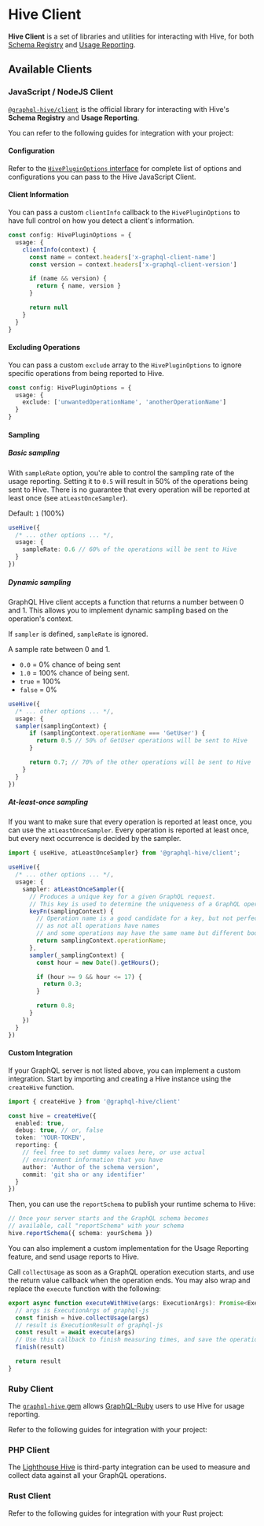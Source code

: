 
# Hive Client

**Hive Client** is a set of libraries and utilities for interacting with Hive, for both
[Schema Registry](/docs/features/schema-registry) and
[Usage Reporting](/docs/features/usage-reporting).

## Available Clients

### JavaScript / NodeJS Client

[`@graphql-hive/client`](https://npmjs.com/package/@graphql-hive/client) is the official library for
interacting with Hive's **Schema Registry** and **Usage Reporting**.

You can refer to the following guides for integration with your project:

<Cards>
  <Card arrow title="GraphQL Yoga" href="/docs/integrations/graphql-yoga" />
  <Card arrow title="Envelop" href="/docs/integrations/envelop" />
  <Card arrow title="Schema-Stitching Gateway" href="/docs/integrations/schema-stitching" />
  <Card arrow title="Apollo-Server" href="/docs/integrations/apollo-server" />
  <Card arrow title="Apollo Gateway" href="/docs/integrations/apollo-gateway" />
  <Card arrow title="GraphQL Mesh" href="/docs/integrations/graphql-mesh" />
</Cards>

#### Configuration

Refer to the
[`HivePluginOptions` interface](https://github.com/kamilkisiela/graphql-hive/blob/main/packages/libraries/client/src/internal/types.ts#LL40C29-L40C29)
for complete list of options and configurations you can pass to the Hive JavaScript Client.

#### Client Information

You can pass a custom `clientInfo` callback to the `HivePluginOptions` to have full control on how
you detect a client's information.

```ts
const config: HivePluginOptions = {
  usage: {
    clientInfo(context) {
      const name = context.headers['x-graphql-client-name']
      const version = context.headers['x-graphql-client-version']

      if (name && version) {
        return { name, version }
      }

      return null
    }
  }
}
```

#### Excluding Operations

You can pass a custom `exclude` array to the `HivePluginOptions` to ignore specific operations from
being reported to Hive.

```ts
const config: HivePluginOptions = {
  usage: {
    exclude: ['unwantedOperationName', 'anotherOperationName']
  }
}
```

#### Sampling

##### Basic sampling

With `sampleRate` option, you're able to control the sampling rate of the usage reporting. Setting
it to `0.5` will result in 50% of the operations being sent to Hive. There is no guarantee that
every operation will be reported at least once (see `atLeastOnceSampler`).

Default: `1` (100%)

```typescript
useHive({
  /* ... other options ... */,
  usage: {
    sampleRate: 0.6 // 60% of the operations will be sent to Hive
  }
})
```

##### Dynamic sampling

GraphQL Hive client accepts a function that returns a number between 0 and 1. This allows you to
implement dynamic sampling based on the operation's context.

If `sampler` is defined, `sampleRate` is ignored.

A sample rate between 0 and 1.

- `0.0` = 0% chance of being sent
- `1.0` = 100% chance of being sent.
- `true` = 100%
- `false` = 0%

```typescript
useHive({
  /* ... other options ... */,
  usage: {
  sampler(samplingContext) {
      if (samplingContext.operationName === 'GetUser') {
        return 0.5 // 50% of GetUser operations will be sent to Hive
      }

      return 0.7; // 70% of the other operations will be sent to Hive
    }
  }
})
```

##### At-least-once sampling

If you want to make sure that every operation is reported at least once, you can use the
`atLeastOnceSampler`. Every operation is reported at least once, but every next occurrence is
decided by the sampler.

```typescript
import { useHive, atLeastOnceSampler} from '@graphql-hive/client';

useHive({
  /* ... other options ... */,
  usage: {
    sampler: atLeastOnceSampler({
      // Produces a unique key for a given GraphQL request.
      // This key is used to determine the uniqueness of a GraphQL operation.
      keyFn(samplingContext) {
        // Operation name is a good candidate for a key, but not perfect,
        // as not all operations have names
        // and some operations may have the same name but different body.
        return samplingContext.operationName;
      },
      sampler(_samplingContext) {
        const hour = new Date().getHours();

        if (hour >= 9 && hour <= 17) {
          return 0.3;
        }

        return 0.8;
      }
    })
  }
})
```

#### Custom Integration

If your GraphQL server is not listed above, you can implement a custom integration. Start by
importing and creating a Hive instance using the `createHive` function.

```ts
import { createHive } from '@graphql-hive/client'

const hive = createHive({
  enabled: true,
  debug: true, // or, false
  token: 'YOUR-TOKEN',
  reporting: {
    // feel free to set dummy values here, or use actual
    // environment information that you have
    author: 'Author of the schema version',
    commit: 'git sha or any identifier'
  }
})
```

Then, you can use the `reportSchema` to publish your runtime schema to Hive:

```ts
// Once your server starts and the GraphQL schema becomes
// available, call "reportSchema" with your schema
hive.reportSchema({ schema: yourSchema })
```

You can also implement a custom implementation for the Usage Reporting feature, and send usage
reports to Hive.

Call `collectUsage` as soon as a GraphQL operation execution starts, and use the return value
callback when the operation ends. You may also wrap and replace the `execute` function with the
following:

```ts
export async function executeWithHive(args: ExecutionArgs): Promise<ExecutionResult> {
  // args is ExecutionArgs of graphql-js
  const finish = hive.collectUsage(args)
  // result is ExecutionResult of graphql-js
  const result = await execute(args)
  // Use this callback to finish measuring times, and save the operation report
  finish(result)

  return result
}
```

### Ruby Client

The [`graphql-hive` gem](https://github.com/charlypoly/graphql-ruby-hive) allows
[GraphQL-Ruby](https://graphql-ruby.org/) users to use Hive for usage reporting.

Refer to the following guides for integration with your project:

<Cards>
  <Card arrow title="GraphQL-Ruby" href="/docs/integrations/graphql-ruby" />
</Cards>

### PHP Client

The [Lighthouse Hive](https://github.com/stayallive/lighthouse-graphql-hive) is third-party
integration can be used to measure and collect data against all your GraphQL operations.

<Cards>
  <Card arrow title="Lighthouse (Laravel)" href="/docs/integrations/lighthouse" />
</Cards>

### Rust Client

Refer to the following guides for integration with your Rust project:

<Cards>
  <Card arrow title="Apollo Router" href="/docs/integrations/apollo-router" />
</Cards>
